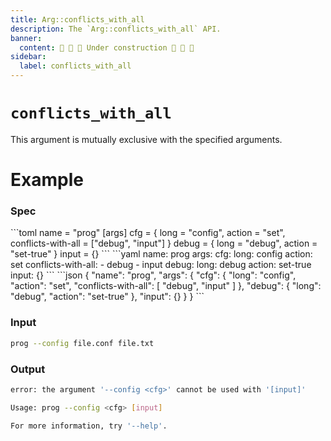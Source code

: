 ```yaml
---
title: Arg::conflicts_with_all
description: The `Arg::conflicts_with_all` API.
banner:
  content: 🚧 🚧 🚧 Under construction 🚧 🚧 🚧
sidebar:
  label: conflicts_with_all
---
```



# `conflicts_with_all` <LinkButton href="https://docs.rs/clap/latest/clap/struct.Arg.html#method.conflicts_with_all" icon="open-book" variant="minimal"></LinkButton>

<Badge text="since 0.1.0" size="small" />

This argument is mutually exclusive with the specified arguments.

# Example

### Spec

<Tabs syncKey="format">
  <TabItem label="TOML">
```toml
name = "prog"
[args]
cfg = { long = "config", action = "set", conflicts-with-all = ["debug", "input"] }
debug = { long = "debug", action = "set-true" }
input = {}
```
  </TabItem>
  <TabItem label="YAML">
```yaml
name: prog
args:
  cfg:
    long: config
    action: set
    conflicts-with-all:
    - debug
    - input
  debug:
    long: debug
    action: set-true
  input: {}
```
  </TabItem>
  <TabItem label="JSON">
```json
{
  "name": "prog",
  "args": {
    "cfg": {
      "long": "config",
      "action": "set",
      "conflicts-with-all": [
        "debug",
        "input"
      ]
    },
    "debug": {
      "long": "debug",
      "action": "set-true"
    },
    "input": {}
  }
}
```
  </TabItem>
</Tabs>

### Input

```bash
prog --config file.conf file.txt
```

### Output

```bash
error: the argument '--config <cfg>' cannot be used with '[input]'

Usage: prog --config <cfg> [input]

For more information, try '--help'.
```
